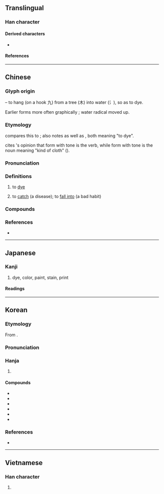 {{character info}}
==Translingual==

===Han character===
{{Han char|rn=75|rad=木|as=05|sn=9|four=34904|canj=END|ids=⿱氿木(GJKV),⿱氿𣎳(HT)}}

====Derived characters====
* {{l|mul|[[媣]], [[𫽦]], [[蒅]], [[𩃵]]}}

====References====
{{Han ref|kx=0519.040|dkj=14621|dj=0907.030|hdz=21188.070|uh=67D3}}

----

==Chinese==
{{zh-forms}}

===Glyph origin===
{{Han etym}}
{{Han compound|水|alt1=氵|t1=water|九|t2=hook|木|t3=tree|ls=ic}} – to hang (on a hook 九) from a tree (木) into water (氵), so as to dye.

Earlier forms more often graphically {{Han compound|氵|杂}}; water radical moved up.

===Etymology===
{{zh-ref|Coblin (1986)}} compares this to {{cog|bo|ཉམས་པ||be stained, tarnished, spoiled}}; {{zh-ref|Pan (1987)}} also notes {{cog|tai-pro|*ɲuɔmᴬ}} as well as {{cog|vi|nhuộm}}, both meaning "to dye".

{{zh-ref|Schuessler (2007)}} cites {{zh-ref|Downer (1986)}}'s opinion that form with {{zh-l|上}} tone is the verb, while form with {{zh-l|去}} tone is the noun meaning "kind of cloth" ({{w|Lǐjì}}).

===Pronunciation===
{{zh-pron
|m=rǎn
|c=jim5
|h=pfs=ngiam
|mn=qz,tp,xm:liám/kh,zz:jiám/ní
|mn_note=liám/jiám - literary; ní - vernacular
|mn-t=riam2/ni2
|mn-t_note=riam2 - literary; ni2 - vernacular
|mc=y
|oc=y
|ma=Zh-ran.ogg
|cat=v
}}

===Definitions===
{{zh-hanzi}}

# to [[dye]]
#: {{zh-x|把 頭髮 染 成 棕色|to dye one's hair brown}}
# to [[catch]] (a disease); to [[fall into]] (a bad habit)
#: {{zh-x|染 上 破傷風|to '''get''' tetanus}}

===Compounds===
{{zh-der|傳染來源|一塵不染|印染|感染症|不染纖塵|交叉感染|傳染原|性染色體|傳染途徑|感染|噪音汙染|二次汙染|傳染力|傳染|媒染劑|大氣汙染|塵埃傳染|二次感染|傳染病|命染黃沙|合成染料|土壤汙染|愛染|尿道感染|作染|染渲|滃染|染指於鼎|染指|放射汙染|操觚染翰|海水汙染|染絲之變|環境汙染|染習|日漸月染|接觸傳染|染風習俗|染缸|烘染|汙染|染畫|染病|空氣汙染|染干|染翰操觚|染人|染翰|油汙染|目擩耳染|渲染|浸染|染指垂涎|病染膏肓|汙染物|染汙|熏染|火染旛竿|染髮|熱汙染|空氣傳染|染色體|濡染|潛伏感染|漸染|漂染|水汙染|沾染|染料|染翰操紙|染坊|日濡月染|目染耳濡|染革|染化|染色|有染|核汙染|飛沫傳染|點染雲煙|習染|荏染|紡染|絞染|霑染|點染|香染|纖塵不染|飛文染翰|薰染|耳染目濡|陶染|面染|青蠅染白|軋染|隱性傳染|耳濡目染|遷染|院內感染|見聞習染|蠟染}}

===References===
* {{R:yue:Hanzi}}

{{zh-cat|Elementary|Art|Pathology}}

----

==Japanese==

===Kanji===
{{ja-kanji|grade=6|rs=木05}}

# dye, color, paint, stain, print

====Readings====
{{ja-readings
|goon=ねん
|kanon=ぜん
|kanyoon=せん
|kun=し-み, そ-める, し-みる, そ-まる
}}

----

==Korean==

===Etymology===
From {{der|ko|ltc|-}} {{ltc-l|染}}. 

{{collapse|
* {{hanja-hunmong|ᅀᅧᆷ〯|zyěm|人類#중02B}}
* {{hanja-sinjeung|염|yem}}
|Historical readings
|bg=#FFFFFF}}

===Pronunciation===
{{ko-hanja-pron|염|l=y}}

===Hanja===
{{ko-hanja-search}}
{{ko-hanja|물들이다|물들일|염}}

# {{hanja form of|염|[[dye]]}}

====Compounds====
{{der-top3|Compounds}}
* {{ko-l|감염|感染}}
* {{ko-l|염료|染料}}
* {{ko-l|오염|汚染}}
* {{ko-l|전염|傳染}}
* {{ko-l|염색|染色}}
* {{ko-l|염색체|染色體}}
{{der-bottom}}

===References===
* {{R:hanjadoc|4901}}

----

==Vietnamese==

===Han character===
{{vi-readings|reading=nhuộm, nhẹm, nhiễm, nhuốm, ruộm, vẩn|rs=木05}}

# {{rfdef|vi|sort=木05}}